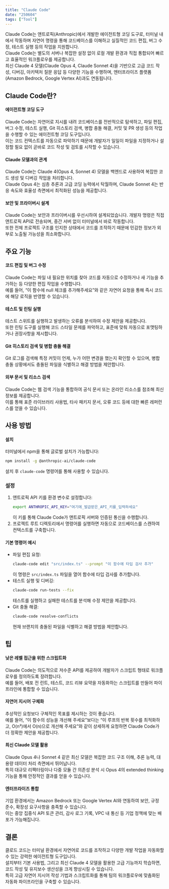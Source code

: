 ```yaml
---
title: "Claude Code"
date: "250604"
tags: ["Tool"]
---
```


Claude Code는 앤트로픽(Anthropic)에서 개발한 에이전트형 코딩 도구로, 터미널 내에서 작동하며 자연어 명령을 통해 코드베이스를 이해하고 실질적인 코드 편집, 버그 수정, 테스트 실행 등의 작업을 지원합니다.  
Claude Code는 별도의 서버나 복잡한 설정 없이 로컬 개발 환경과 직접 통합되어 빠르고 효율적인 워크플로우를 제공합니다.  
최신 Claude 4 모델(Claude Opus 4, Claude Sonnet 4)을 기반으로 고급 코드 작성, 디버깅, 아키텍처 질문 응답 등 다양한 기능을 수행하며, 엔터프라이즈 플랫폼(Amazon Bedrock, Google Vertex AI)과도 연동됩니다.

## Claude Code란?

#### 에이전트형 코딩 도구

Claude Code는 자연어로 지시를 내려 코드베이스를 전반적으로 탐색하고, 파일 편집, 버그 수정, 테스트 실행, Git 히스토리 검색, 병합 충돌 해결, 커밋 및 PR 생성 등의 작업을 수행할 수 있는 에이전트형 코딩 도구입니다.  
이는 코드 컨텍스트를 자동으로 파악하기 때문에 개발자가 일일이 파일을 지정하거나 설정할 필요 없이 곧바로 코드 작성 및 검토를 시작할 수 있습니다.

#### Claude 모델과의 관계

Claude Code는 Claude 4(Opus 4, Sonnet 4) 모델을 백엔드로 사용하여 복잡한 코드 생성 및 디버깅 작업을 처리합니다.  
Claude Opus 4는 심층 추론과 고급 코딩 능력에서 탁월하며, Claude Sonnet 4는 반응 속도와 효율성 측면에서 최적화된 성능을 제공합니다.

#### 보안 및 프라이버시 설계

Claude Code는 보안과 프라이버시를 우선시하여 설계되었습니다. 개발자 명령은 직접 앤트로픽 API로 전송되며, 중간 서버 없이 터미널에서 바로 작동합니다.  
또한 전체 프로젝트 구조를 인지한 상태에서 코드를 조작하기 때문에 민감한 정보가 외부로 노출될 가능성을 최소화합니다.

## 주요 기능

#### 코드 편집 및 버그 수정

Claude Code는 파일 내 필요한 위치를 찾아 코드를 자동으로 수정하거나 새 기능을 추가하는 등 다양한 편집 작업을 수행합니다.  
예를 들어, “이 함수에 null 체크를 추가해주세요”와 같은 자연어 요청을 통해 즉시 코드에 해당 로직을 반영할 수 있습니다.

#### 테스트 및 린팅 실행

테스트 스위트를 실행하고 발생하는 오류를 분석하여 수정 제안을 제공합니다.  
또한 린팅 도구를 실행해 코드 스타일 문제를 파악하고, 표준에 맞춰 자동으로 포맷팅하거나 권장사항을 제시합니다.

#### Git 히스토리 검색 및 병합 충돌 해결

Git 로그를 검색해 특정 커밋이 언제, 누가 어떤 변경을 했는지 확인할 수 있으며, 병합 충돌 상황에서도 충돌된 파일을 식별하고 해결 방법을 제안합니다.

#### 외부 문서 및 리소스 검색

Claude Code는 웹 검색 기능을 통합하여 공식 문서 또는 온라인 리소스를 참조해 최신 정보를 제공합니다.  
이를 통해 표준 라이브러리 사용법, 타사 패키지 문서, 오류 코드 등에 대한 빠른 레퍼런스를 얻을 수 있습니다.

## 사용 방법

#### 설치

터미널에서 npm을 통해 글로벌 설치가 가능합니다:

```bash
npm install -g @anthropic-ai/claude-code
```

설치 후 `claude-code` 명령어를 통해 사용할 수 있습니다.

### 설정

1. 앤트로픽 API 키를 환경 변수로 설정합니다:
   ```bash
   export ANTHROPIC_API_KEY="여기에_발급받은_API_키를_입력하세요"
   ```
   이 키를 통해 Claude Code가 앤트로픽 서버와 인증된 통신을 수행합니다.
2. 프로젝트 루트 디렉토리에서 명령어를 실행하면 자동으로 코드베이스를 스캔하여 컨텍스트를 구축합니다.

#### 기본 명령어 예시

- 파일 편집 요청:
  ```bash
  claude-code edit "src/index.ts" --prompt "이 함수에 타입 검사 추가"
  ```
  이 명령은 `src/index.ts` 파일을 열어 함수에 타입 검사를 추가합니다.
- 테스트 실행 및 디버깅:
  ```bash
  claude-code run-tests --fix
  ```
  테스트를 실행하고 실패한 테스트를 분석해 수정 제안을 제공합니다.
- Git 충돌 해결:
  ```bash
  claude-code resolve-conflicts
  ```
  현재 브랜치의 충돌된 파일을 식별하고 해결 방법을 제안합니다.

## 팁

#### 낮은 레벨 접근을 위한 스크립트화

Claude Code는 의도적으로 저수준 API를 제공하여 개발자가 스크립트 형태로 워크플로우를 정의하도록 장려합니다.  
예를 들어, 배포 전 린트, 테스트, 코드 리뷰 요약을 자동화하는 스크립트를 만들어 파이프라인에 통합할 수 있습니다.

#### 자연어 지시어 구체화

추상적인 요청보다 구체적인 목표를 제시하는 것이 좋습니다.  
예를 들어, “이 함수의 성능을 개선해 주세요”보다는 “이 루프의 반복 횟수를 최적화하고, O(n²)에서 O(n)으로 개선해 주세요”와 같이 상세하게 요청하면 Claude Code가 더 정확한 제안을 제공합니다.

#### 최신 Claude 모델 활용

Claude Opus 4나 Sonnet 4 같은 최신 모델은 복잡한 코드 구조 이해, 추론 능력, 대용량 데이터 처리 측면에서 뛰어납니다.  
특히 대규모 리팩터링이나 다중 모듈 간 의존성 분석 시 Opus 4의 extended thinking 기능을 통해 안정적인 결과를 얻을 수 있습니다.

#### 엔터프라이즈 통합

기업 환경에서는 Amazon Bedrock 또는 Google Vertex AI와 연동하여 보안, 규정 준수, 확장성 요구사항을 충족할 수 있습니다.  
이는 중앙 집중식 API 토큰 관리, 감사 로그 기록, VPC 내 통신 등 기업 정책에 맞는 배포가 가능해집니다.

## 결론

클로드 코드는 터미널 환경에서 자연어로 코드를 조작하고 다양한 개발 작업을 자동화할 수 있는 강력한 에이전트형 도구입니다.  
설치부터 기본 사용법, 그리고 최신 Claude 4 모델을 활용한 고급 기능까지 학습하면, 코드 작성 및 유지보수 생산성을 크게 향상시킬 수 있습니다.  
특히 고급 자연어 지시어 작성 기법과 스크립트화를 통해 팀의 워크플로우에 맞춤화된 자동화 파이프라인을 구축할 수 있습니다.
